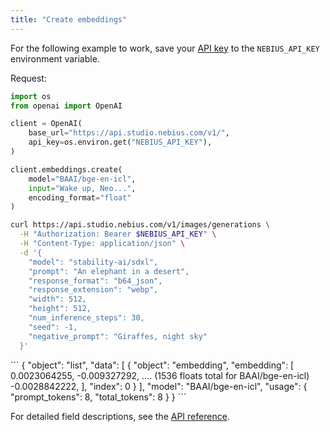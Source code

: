 ```yaml
---
title: "Create embeddings"
---
```


For the following example to work, save your [API key](https://docs.nebius.com/studio/api/authentication) to the `NEBIUS_API_KEY` environment variable.

Request:

<CodeGroup>

```python Phyton
import os
from openai import OpenAI

client = OpenAI(
    base_url="https://api.studio.nebius.com/v1/",
    api_key=os.environ.get("NEBIUS_API_KEY"),
)

client.embeddings.create(
    model="BAAI/bge-en-icl",
    input="Wake up, Neo...",
    encoding_format="float"
)
```


```bash cURL
curl https://api.studio.nebius.com/v1/images/generations \
  -H "Authorization: Bearer $NEBIUS_API_KEY" \
  -H "Content-Type: application/json" \
  -d '{
    "model": "stability-ai/sdxl",
    "prompt": "An elephant in a desert",
    "response_format": "b64_json",
    "response_extension": "webp",
    "width": 512,
    "height": 512,
    "num_inference_steps": 30,
    "seed": -1,
    "negative_prompt": "Giraffes, night sky"
  }'
```

</CodeGroup>

<Accordion title="Response">
  ```
  {
    "object": "list",
    "data": [
      {
        "object": "embedding",
        "embedding": [
          0.0023064255,
          -0.009327292,
          .... (1536 floats total for BAAI/bge-en-icl)
          -0.0028842222,
        ],
        "index": 0
      }
    ],
    "model": "BAAI/bge-en-icl",
    "usage": {
      "prompt_tokens": 8,
      "total_tokens": 8
    }
  }
  ```
</Accordion>

For detailed field descriptions, see the [API reference](https://studio.nebius.com/api-reference).